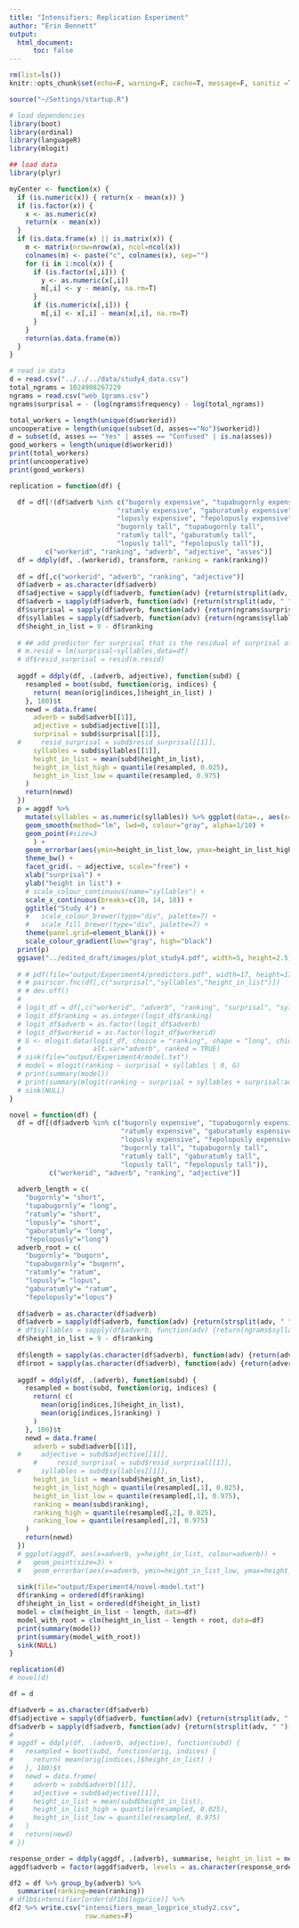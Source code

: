 ```yaml
---
title: "Intensifiers: Replication Experiment"
author: "Erin Bennett"
output: 
  html_document:
      toc: false
---
```


```r
rm(list=ls())
knitr::opts_chunk$set(echo=F, warning=F, cache=T, message=F, sanitiz =T, fig.width = 5, fig.height = 3)
```

```r
source("~/Settings/startup.R")

# load dependencies
library(boot)
library(ordinal)
library(languageR)
library(mlogit)
```

```r
## load data
library(plyr)

myCenter <- function(x) {
  if (is.numeric(x)) { return(x - mean(x)) }
  if (is.factor(x)) {
    x <- as.numeric(x)
    return(x - mean(x))
  }
  if (is.data.frame(x) || is.matrix(x)) {
    m <- matrix(nrow=nrow(x), ncol=ncol(x))
    colnames(m) <- paste("c", colnames(x), sep="")
    for (i in 1:ncol(x)) {
      if (is.factor(x[,i])) {
        y <- as.numeric(x[,i])
        m[,i] <- y - mean(y, na.rm=T)
      }
      if (is.numeric(x[,i])) {
        m[,i] <- x[,i] - mean(x[,i], na.rm=T)
      }
    }
    return(as.data.frame(m))
  }
}

# read in data
d = read.csv("../../../data/study4_data.csv")
total_ngrams = 1024908267229
ngrams = read.csv("web_1grams.csv")
ngrams$surprisal = - (log(ngrams$frequency) - log(total_ngrams))

total_workers = length(unique(d$workerid))
uncooperative = length(unique(subset(d, asses=="No")$workerid))
d = subset(d, asses == "Yes" | asses == "Confused" | is.na(asses))
good_workers = length(unique(d$workerid))
print(total_workers)
print(uncooperative)
print(good_workers)

replication = function(df) {

  df = df[!(df$adverb %in% c("bugornly expensive", "tupabugornly expensive",
                           "ratumly expensive", "gaburatumly expensive",
                           "lopusly expensive", "fepolopusly expensive",
                           "bugornly tall", "tupabugornly tall",
                           "ratumly tall", "gaburatumly tall",
                           "lopusly tall", "fepolopusly tall")),
         c("workerid", "ranking", "adverb", "adjective", "asses")]
  df = ddply(df, .(workerid), transform, ranking = rank(ranking))
  
  df = df[,c("workerid", "adverb", "ranking", "adjective")]
  df$adverb = as.character(df$adverb)
  df$adjective = sapply(df$adverb, function(adv) {return(strsplit(adv, " ")[[1]][2])})
  df$adverb = sapply(df$adverb, function(adv) {return(strsplit(adv, " ")[[1]][1])})
  df$surprisal = sapply(df$adverb, function(adv) {return(ngrams$surprisal[adv == as.character(ngrams$ngram)][1])})
  df$syllables = sapply(df$adverb, function(adv) {return(ngrams$syllables[adv == as.character(ngrams$ngram)][1])})
  df$height_in_list = 9 - df$ranking
  
  # ## add predictor for surprisal that is the residual of surprisal after being predicted by syllables
  # m.resid = lm(surprisal~syllables,data=df)
  # df$resid_surprisal = resid(m.resid)
  
  aggdf = ddply(df, .(adverb, adjective), function(subd) {
    resampled = boot(subd, function(orig, indices) {
      return( mean(orig[indices,]$height_in_list) )
    }, 100)$t
    newd = data.frame(
      adverb = subd$adverb[[1]],
      adjective = subd$adjective[[1]],
      surprisal = subd$surprisal[[1]],
  #     resid_surprisal = subd$resid_surprisal[[1]],
      syllables = subd$syllables[[1]],
      height_in_list = mean(subd$height_in_list),
      height_in_list_high = quantile(resampled, 0.025),
      height_in_list_low = quantile(resampled, 0.975)
    )
    return(newd)
  })
  p = aggdf %>% 
    mutate(syllables = as.numeric(syllables)) %>% ggplot(data=., aes(x=surprisal, y=height_in_list, colour=syllables)) +
    geom_smooth(method="lm", lwd=0, colour="gray", alpha=1/10) +
    geom_point(#size=3
      ) +
    geom_errorbar(aes(ymin=height_in_list_low, ymax=height_in_list_high, x=surprisal), width=0) +
    theme_bw() +
    facet_grid(. ~ adjective, scale="free") +
    xlab("surprisal") +
    ylab("height in list") +
    # scale_colour_continuous(name="syllables") +
    scale_x_continuous(breaks=c(10, 14, 18)) +
    ggtitle("Study 4") +
    #   scale_colour_brewer(type="div", palette=7) +
    #   scale_fill_brewer(type="div", palette=7) +
    theme(panel.grid=element_blank()) +
    scale_colour_gradient(low="gray", high="black")
  print(p)
  ggsave("../edited_draft/images/plot_study4.pdf", width=5, height=2.5)
  
  # # pdf(file="output/Experiment4/predictors.pdf", width=17, height=17)
  # # pairscor.fnc(df[,c("surprisal","syllables","height_in_list")])
  # # dev.off()
  # 
  # logit_df = df[,c("workerid", "adverb", "ranking", "surprisal", "syllables", "adjective")]
  # logit_df$ranking = as.integer(logit_df$ranking)
  # logit_df$adverb = as.factor(logit_df$adverb)
  # logit_df$workerid = as.factor(logit_df$workerid)
  # G <- mlogit.data(logit_df, choice = "ranking", shape = "long", chid.var="workerid",
  #                  alt.var="adverb", ranked = TRUE)
  # sink(file="output/Experiment4/model.txt")
  # model = mlogit(ranking ~ surprisal + syllables | 0, G)
  # print(summary(model))
  # print(summary(mlogit(ranking ~ surprisal + syllables + surprisal:adjective + syllables:adjective | 0, G)))
  # sink(NULL)
}

novel = function(df) {
  df = df[(df$adverb %in% c("bugornly expensive", "tupabugornly expensive",
                            "ratumly expensive", "gaburatumly expensive",
                            "lopusly expensive", "fepolopusly expensive",
                            "bugornly tall", "tupabugornly tall",
                            "ratumly tall", "gaburatumly tall",
                            "lopusly tall", "fepolopusly tall")),
          c("workerid", "adverb", "ranking", "adjective")]
  
  adverb_length = c(
    "bugornly"= "short",
    "tupabugornly"= "long",
    "ratumly"= "short",
    "lopusly"= "short",
    "gaburatumly"= "long",
    "fepolopusly"="long")
  adverb_root = c(
    "bugornly"= "bugorn",
    "tupabugornly"= "bugorn",
    "ratumly"= "ratum",
    "lopusly"= "lopus",
    "gaburatumly"= "ratum",
    "fepolopusly"="lopus")
  
  df$adverb = as.character(df$adverb)
  df$adverb = sapply(df$adverb, function(adv) {return(strsplit(adv, " ")[[1]][1])})
  # df$syllables = sapply(df$adverb, function(adv) {return(ngrams$syllables[adv == as.character(ngrams$ngram)][1])})
  df$height_in_list = 9 - df$ranking
  
  df$length = sapply(as.character(df$adverb), function(adv) {return(adverb_length[adv])})
  df$root = sapply(as.character(df$adverb), function(adv) {return(adverb_root[adv])})
  
  aggdf = ddply(df, .(adverb), function(subd) {
    resampled = boot(subd, function(orig, indices) {
      return( c(
        mean(orig[indices,]$height_in_list),
        mean(orig[indices,]$ranking) )
      )
    }, 100)$t
    newd = data.frame(
      adverb = subd$adverb[[1]],
  #     adjective = subd$adjective[[1]],
      #     resid_surprisal = subd$resid_surprisal[[1]],
  #     syllables = subd$syllables[[1]],
      height_in_list = mean(subd$height_in_list),
      height_in_list_high = quantile(resampled[,1], 0.025),
      height_in_list_low = quantile(resampled[,1], 0.975),
      ranking = mean(subd$ranking),
      ranking_high = quantile(resampled[,2], 0.025),
      ranking_low = quantile(resampled[,2], 0.975)
    )
    return(newd)
  })
  # ggplot(aggdf, aes(x=adverb, y=height_in_list, colour=adverb)) +
  #   geom_point(size=3) +
  #   geom_errorbar(aes(x=adverb, ymin=height_in_list_low, ymax=height_in_list_high))
  
  sink(file="output/Experiment4/novel-model.txt")
  df$ranking = ordered(df$ranking)
  df$height_in_list = ordered(df$height_in_list)
  model = clm(height_in_list ~ length, data=df)
  model_with_root = clm(height_in_list ~ length + root, data=df)
  print(summary(model))
  print(summary(model_with_root))
  sink(NULL)
}

replication(d)
# novel(d)

df = d

df$adverb = as.character(df$adverb)
df$adjective = sapply(df$adverb, function(adv) {return(strsplit(adv, " ")[[1]][2])})
df$adverb = sapply(df$adverb, function(adv) {return(strsplit(adv, " ")[[1]][1])})
# 
# aggdf = ddply(df, .(adverb, adjective), function(subd) {
#   resampled = boot(subd, function(orig, indices) {
#     return( mean(orig[indices,]$height_in_list) )
#   }, 100)$t
#   newd = data.frame(
#     adverb = subd$adverb[[1]],
#     adjective = subd$adjective[[1]],
#     height_in_list = mean(subd$height_in_list),
#     height_in_list_high = quantile(resampled, 0.025),
#     height_in_list_low = quantile(resampled, 0.975)
#   )
#   return(newd)
# })

response_order = ddply(aggdf, .(adverb), summarise, height_in_list = mean(height_in_list))
aggdf$adverb = factor(aggdf$adverb, levels = as.character(response_order$adverb)[order(response_order$height_in_list)])
```

```r
df2 = df %>% group_by(adverb) %>%
  summarise(ranking=mean(ranking))
# df1b$intensifier[order(df1b$logprice)] %>%
df2 %>% write.csv("intensifiers_mean_logprice_study2.csv",
                   row.names=F)
```
